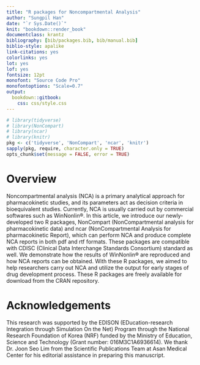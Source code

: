 ```yaml
---
title: "R packages for Noncompartmental Analysis"
author: "Sungpil Han"
date: "`r Sys.Date()`"
knit: "bookdown::render_book"
documentclass: krantz
bibliography: [bib/packages.bib, bib/manual.bib]
biblio-style: apalike
link-citations: yes
colorlinks: yes
lot: yes
lof: yes
fontsize: 12pt
monofont: "Source Code Pro"
monofontoptions: "Scale=0.7"
output:
  bookdown::gitbook:
    css: css/style.css
---
```


```r
# library(tidyverse)
# library(NonCompart)
# library(ncar)
# library(knitr)
pkg <- c('tidyverse', 'NonCompart', 'ncar', 'knitr')
sapply(pkg, require, character.only = TRUE)
opts_chunk$set(message = FALSE, error = TRUE)
```

# Overview {-}

Noncompartmental analysis (NCA) is a primary analytical approach for pharmacokinetic studies, and its parameters act as decision criteria in bioequivalent studies. Currently, NCA is usually carried out by commercial softwares such as WinNonlin®. In this article, we introduce our newly-developed two R packages, NonCompart (NonCompartmental analysis for pharmacokinetic data) and ncar (NonCompartmental Analysis for pharmacokinetic Report), which can perform NCA and produce complete NCA reports in both pdf and rtf formats. These packages are compatible with CDISC (Clinical Data Interchange Standards Consortium) standard as well. We demonstrate how the results of WinNonlin® are reproduced and how NCA reports can be obtained. With these R packages, we aimed to help researchers carry out NCA and utilize the output for early stages of drug development process. These R packages are freely available for download from the CRAN repository.

# Acknowledgements {-}

This research was supported by the EDISON (EDucation-research Integration through Simulation On the Net) Program
through the National Research Foundation of Korea (NRF)
funded by the Ministry of Education, Science and Technology
(Grant number: 016M3C1A6936614). We thank Dr. Joon Seo
Lim from the Scientific Publications Team at Asan Medical
Center for his editorial assistance in preparing this manuscript.

\mainmatter

